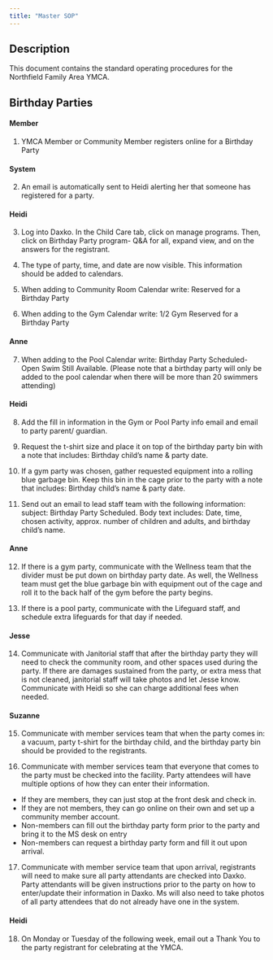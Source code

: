 ```yaml
---
title: "Master SOP"
---
```

## Description

This document contains the standard operating procedures for the Northfield Family Area YMCA.

## Birthday Parties
#### Member
1. YMCA Member or Community Member registers online for a Birthday Party

#### System
2. An email is automatically sent to Heidi alerting her that someone has registered for a party.

#### Heidi
3. Log into Daxko. In the Child Care tab, click on manage programs. Then, click on Birthday Party program- Q&A for all, expand view, and on the answers for the registrant.

4. The type of party, time, and date are now visible. This information should be added to calendars.

5. When adding to Community Room Calendar write: Reserved for a Birthday Party

6. When adding to the Gym Calendar write: 1/2 Gym Reserved for a Birthday Party

#### Anne
7. When adding to the Pool Calendar write: Birthday Party Scheduled- Open Swim Still Available. (Please note that a birthday party will only be added to the pool calendar when there will be more than 20 swimmers attending)

#### Heidi
8. Add the fill in information in the Gym or Pool Party info email and email to party parent/ guardian.

9. Request the t-shirt size and place it on top of the birthday party bin with a note that includes: Birthday child's name & party date.

10. If a gym party was chosen, gather requested equipment into a rolling blue garbage bin. Keep this bin in the cage prior to the party with a note that includes: Birthday child's name & party date.

11. Send out an email to lead staff team with the following information: subject: Birthday Party Scheduled. Body text includes: Date, time, chosen activity, approx. number of children and adults, and birthday child's name.

#### Anne
12. If there is a gym party, communicate with the Wellness team that the divider must be put down on birthday party date. As well, the Wellness team must get the blue garbage bin with equipment out of the cage and roll it to the back half of the gym before the party begins.

13. If there is a pool party, communicate with the Lifeguard staff, and schedule extra lifeguards for that day if needed.

#### Jesse
14. Communicate with Janitorial staff that after the birthday party they will need to check the community room, and other spaces used during the party. If there are damages sustained from the party, or extra mess that is not cleaned, janitorial staff will take photos and let Jesse know. Communicate with Heidi so she can charge additional fees when needed.

#### Suzanne
15. Communicate with member services team that when the party comes in: a vacuum, party t-shirt for the birthday child, and the birthday party bin should be provided to the registrants.

16. Communicate with member services team that everyone that comes to the party must be checked into the facility. Party attendees will have multiple options of how they can enter their information. 
* If they are members, they can just stop at the front desk and check in.
* If they are not members, they can go online on their own and set up a community member account.
* Non-members can fill out the birthday party form prior to the party and bring it to the MS desk on entry
* Non-members can request a birthday party form and fill it out upon arrival.

17. Communicate with member service team that upon arrival, registrants will need to make sure all party attendants are checked into Daxko. Party attendants will be given instructions prior to the party on how to enter/update their information in Daxko. Ms will also need to take photos of all party attendees that do not already have one in the system.

#### Heidi
18. On Monday or Tuesday of the following week, email out a Thank You to the party registrant for celebrating at the YMCA.
